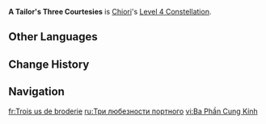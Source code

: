 {{Constellation Infobox
|image         = Constellation A Tailor's Three Courtesies.png
|character     = Chiori
|level         = 4
|description   = For 8s after triggering either follow-up effect of the Passive Talent "Tailor-Made," when your current active character's Normal, Charged, or Plunging Attacks hit a nearby opponent, a simplified automaton doll, "Kinu," will be summoned near this opponent. You can summon 1 Kinu every 1s in this way, and up to 3 Kinu may be summoned this way during each instance of "Tailor-Made"'s Seize the Moment or Tailoring effect. The above effect can be triggered up to once every 15s.<br>Must unlock the Passive Talent "Tailor-Made" first.
|scale_att1    = 
|scale_att2    = 
|utility1      = 
|utility2      = 
}}
'''A Tailor's Three Courtesies''' is [[Chiori]]'s [[Level 4 Constellation]].
<!--
==Gameplay Notes==
--><!--
==Preview==
{Preview
|file = A Tailor's Three Courtesies Preview
}
-->
==Other Languages==
{{Other Languages
|en      = A Tailor's Three Courtesies
|zhs     = 衣裁三礼
|zhs_rm  = Yīcái Sānlǐ
|zht     = 衣裁三禮
|zht_rm  = Yīcái Sānlǐ
|zh_tl   = 
|ja      = 衣裁三礼
|ja_rm   = Isai Sanrai{{Assumed}}
|ja_tl   = 
|ko      = 삼례 재단
|ko_tl   = Three Courtesies Tailoring
|es      = Protocolo de sastre
|es_tl   = Tailor's Protocol
|fr      = Trois us de broderie
|fr_tl   = Three Uses of Embroidery
|ru      = Три любезности портного
|ru_tl   = A Tailor's Three Courtesies
|th      = A Tailor's Three Courtesies
|vi      = Ba Phần Cung Kính
|vi_tl   = 
|de      = Drei Rituale der Schneiderei
|de_tl   = Three Rituals of Tailoring
|id      = A Tailor's Three Courtesies
|pt      = Três Cortesias da Costura
|pt_tl   = 
|tr      = Terzinin Üç Görgü Kuralı
|tr_tl   = 
|it      = Tre cortesie sartoriali
|it_tl   = Three Sartorial Courtesies
}}

==Change History==
{{Change History|4.5}}

==Navigation==
{{Talent Navbox|Chiori}}

[[fr:Trois us de broderie]]
[[ru:Три любезности портного]]
[[vi:Ba Phần Cung Kính]]